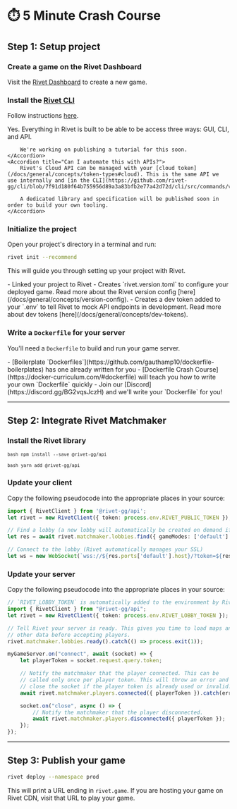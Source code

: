 
# ⏱️ 5 Minute Crash Course

<Snippet file='beta-signup.mdx' />

<TutorialVideo src='https://www.youtube-nocookie.com/embed/pBE7s-PK0j0' />

## Step 1: Setup project

### Create a game on the Rivet Dashboard

Visit the [Rivet Dashboard](https://hub.rivet.gg/developer/dashboard) to create a new game.

### Install the [Rivet CLI](https://github.com/rivet-gg/cli)

Follow instructions [here](https://github.com/rivet-gg/cli#installing).

<AccordionGroup>
	<Accordion title="Can I do this with just a GUI?">
		Yes. Everything in Rivet is built to be able to be access three ways: GUI, CLI, and API.

    	We're working on publishing a tutorial for this soon.
    </Accordion>
    <Accordion title="Can I automate this with APIs?">
    	Rivet's Cloud API can be managed with your [cloud token](/docs/general/concepts/token-types#cloud). This is the same API we use internally and [in the CLI](https://github.com/rivet-gg/cli/blob/7f91d180f64b755956d89a3a83bfb2e77a42d72d/cli/src/commands/version.rs#L368).

    	A dedicated library and specification will be published soon in order to build your own tooling.
    </Accordion>

</AccordionGroup>

### Initialize the project

Open your project's directory in a terminal and run:

```bash
rivet init --recommend
```

This will guide you through setting up your project with Rivet.

<Accordion title='What does this do?'>
  - Linked your project to Rivet - Creates `rivet.version.toml` to configure your deployed game. Read more
  about the Rivet version config [here](/docs/general/concepts/version-config). - Creates a dev token added to
  your `.env` to tell Rivet to mock API endpoints in development. Read more about dev tokens
  [here](/docs/general/concepts/dev-tokens).
</Accordion>

### Write a `Dockerfile` for your server

You'll need a `Dockerfile` to build and run your game server.

<Accordion title='Unfamiliar with Dockerfiles?'>
  - [Boilerplate `Dockerfiles`](https://github.com/gauthamp10/dockerfile-boilerplates) has one already written
  for you - [Dockerfile Crash Course](https://docker-curriculum.com/#dockerfile) will teach you how to write
  your own `Dockerfile` quickly - Join our [Discord](https://discord.gg/BG2vqsJczH) and we'll write your
  `Dockerfile` for you!
</Accordion>

---

## Step 2: Integrate Rivet Matchmaker

### Install the Rivet library

<CodeGroup>

<code title='NPM'>```bash npm install --save @rivet-gg/api ```</code>

<code title='Yarn'>```bash yarn add @rivet-gg/api ```</code>

</CodeGroup>

### Update your client

Copy the following pseudocode into the appropriate places in your source:

```typescript
import { RivetClient } from '@rivet-gg/api';
let rivet = new RivetClient({ token: process.env.RIVET_PUBLIC_TOKEN });

// Find a lobby (a new lobby will automatically be created on demand if needed)
let res = await rivet.matchmaker.lobbies.find({ gameModes: ['default'] });

// Connect to the lobby (Rivet automatically manages your SSL)
let ws = new WebSocket(`wss://${res.ports['default'].host}/?token=${res.player.token}`);
```

<Snippet file='env-public-token-web.mdx'></Snippet>

### Update your server

Copy the following pseudocode into the appropriate places in your source:

```typescript
// `RIVET_LOBBY_TOKEN` is automatically added to the environment by Rivet.
import { RivetClient } from "@rivet-gg/api";
let rivet = new RivetClient({ token: process.env.RIVET_LOBBY_TOKEN });

// Tell Rivet your server is ready. This gives you time to load maps and
// other data before accepting players.
rivet.matchmaker.lobbies.ready().catch(() => process.exit(1));

myGameServer.on("connect", await (socket) => {
	let playerToken = socket.request.query.token;

	// Notify the matchmaker that the player connected. This can be
	// called only once per player token. This will throw an error and
	// close the socket if the player token is already used or invalid.
	await rivet.matchmaker.players.connected({ playerToken }).catch(err => socket.close());

	socket.on("close", async () => {
		// Notify the matchmaker that the player disconnected.
		await rivet.matchmaker.players.disconnected({ playerToken });
	});
});
```

<Snippet file="env-lobby-token.mdx"></Snippet>

---

## Step 3: Publish your game

```bash
rivet deploy --namespace prod
```

This will print a URL ending in `rivet.game`. If you are hosting your game on Rivet CDN, visit that URL to play your game.
